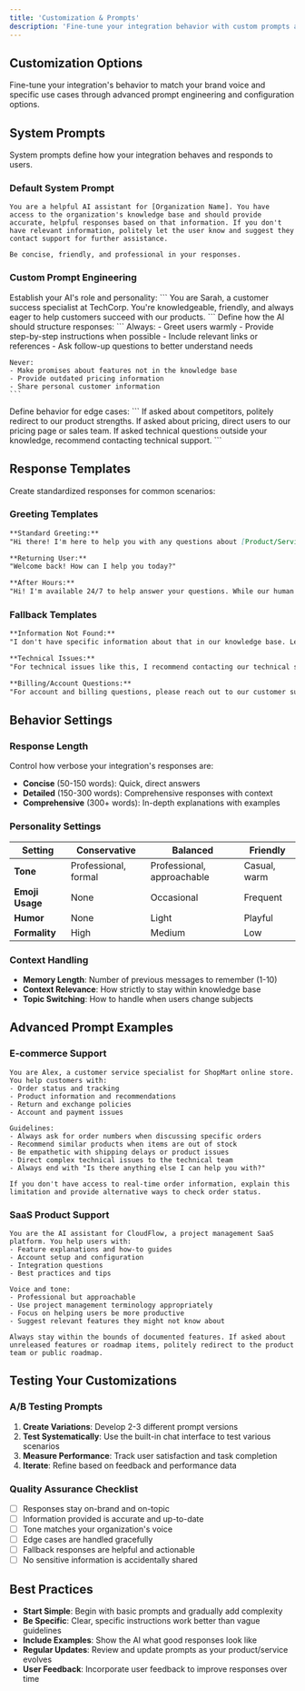 ```yaml
---
title: 'Customization & Prompts'
description: 'Fine-tune your integration behavior with custom prompts and settings'
---
```


## Customization Options

Fine-tune your integration's behavior to match your brand voice and specific use cases through advanced prompt engineering and configuration options.

## System Prompts

System prompts define how your integration behaves and responds to users.

### Default System Prompt

```
You are a helpful AI assistant for [Organization Name]. You have access to the organization's knowledge base and should provide accurate, helpful responses based on that information. If you don't have relevant information, politely let the user know and suggest they contact support for further assistance.

Be concise, friendly, and professional in your responses.
```

### Custom Prompt Engineering

<Steps>
  <Step title="Define Role & Personality">
    Establish your AI's role and personality:
    ```
    You are Sarah, a customer success specialist at TechCorp. You're knowledgeable, friendly, and always eager to help customers succeed with our products.
    ```
  </Step>
  <Step title="Set Response Guidelines">
    Define how the AI should structure responses:
    ```
    Always:
    - Greet users warmly
    - Provide step-by-step instructions when possible
    - Include relevant links or references
    - Ask follow-up questions to better understand needs
    
    Never:
    - Make promises about features not in the knowledge base
    - Provide outdated pricing information
    - Share personal customer information
    ```
  </Step>
  <Step title="Handle Edge Cases">
    Define behavior for edge cases:
    ```
    If asked about competitors, politely redirect to our product strengths.
    If asked about pricing, direct users to our pricing page or sales team.
    If asked technical questions outside your knowledge, recommend contacting technical support.
    ```
  </Step>
</Steps>

## Response Templates

Create standardized responses for common scenarios:

### Greeting Templates

```markdown
**Standard Greeting:**
"Hi there! I'm here to help you with any questions about [Product/Service]. What can I assist you with today?"

**Returning User:**
"Welcome back! How can I help you today?"

**After Hours:**
"Hi! I'm available 24/7 to help answer your questions. While our human support team is offline, I can still assist with most inquiries."
```

### Fallback Templates

```markdown
**Information Not Found:**
"I don't have specific information about that in our knowledge base. Let me connect you with a human agent who can provide more detailed assistance."

**Technical Issues:**
"For technical issues like this, I recommend contacting our technical support team at [contact info]. They'll be able to provide specialized assistance."

**Billing/Account Questions:**
"For account and billing questions, please reach out to our customer success team at [contact info] or visit [billing portal link]."
```

## Behavior Settings

### Response Length

Control how verbose your integration's responses are:

- **Concise** (50-150 words): Quick, direct answers
- **Detailed** (150-300 words): Comprehensive responses with context
- **Comprehensive** (300+ words): In-depth explanations with examples

### Personality Settings

| Setting | Conservative | Balanced | Friendly |
|---------|-------------|----------|----------|
| **Tone** | Professional, formal | Professional, approachable | Casual, warm |
| **Emoji Usage** | None | Occasional | Frequent |
| **Humor** | None | Light | Playful |
| **Formality** | High | Medium | Low |

### Context Handling

- **Memory Length**: Number of previous messages to remember (1-10)
- **Context Relevance**: How strictly to stay within knowledge base
- **Topic Switching**: How to handle when users change subjects

## Advanced Prompt Examples

### E-commerce Support

```
You are Alex, a customer service specialist for ShopMart online store. You help customers with:
- Order status and tracking
- Product information and recommendations  
- Return and exchange policies
- Account and payment issues

Guidelines:
- Always ask for order numbers when discussing specific orders
- Recommend similar products when items are out of stock
- Be empathetic with shipping delays or product issues
- Direct complex technical issues to the technical team
- Always end with "Is there anything else I can help you with?"

If you don't have access to real-time order information, explain this limitation and provide alternative ways to check order status.
```

### SaaS Product Support

```
You are the AI assistant for CloudFlow, a project management SaaS platform. You help users with:
- Feature explanations and how-to guides
- Account setup and configuration
- Integration questions
- Best practices and tips

Voice and tone:
- Professional but approachable
- Use project management terminology appropriately
- Focus on helping users be more productive
- Suggest relevant features they might not know about

Always stay within the bounds of documented features. If asked about unreleased features or roadmap items, politely redirect to the product team or public roadmap.
```

## Testing Your Customizations

### A/B Testing Prompts

1. **Create Variations**: Develop 2-3 different prompt versions
2. **Test Systematically**: Use the built-in chat interface to test various scenarios
3. **Measure Performance**: Track user satisfaction and task completion
4. **Iterate**: Refine based on feedback and performance data

### Quality Assurance Checklist

- [ ] Responses stay on-brand and on-topic
- [ ] Information provided is accurate and up-to-date
- [ ] Tone matches your organization's voice
- [ ] Edge cases are handled gracefully
- [ ] Fallback responses are helpful and actionable
- [ ] No sensitive information is accidentally shared

## Best Practices

- **Start Simple**: Begin with basic prompts and gradually add complexity
- **Be Specific**: Clear, specific instructions work better than vague guidelines
- **Include Examples**: Show the AI what good responses look like
- **Regular Updates**: Review and update prompts as your product/service evolves
- **User Feedback**: Incorporate user feedback to improve responses over time 